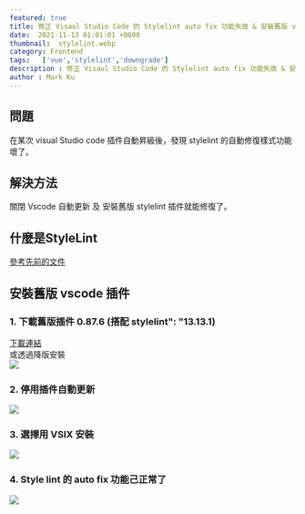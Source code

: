 ```yaml
---
featured: true
title: 修正 Visaul Studio Code 的 Stylelint auto fix 功能失效 & 安裝舊版 vscode 插件
date:  2021-11-13 01:01:01 +0800
thumbnail:  stylelint.webp
category: Frontend
tags:   ['vue','stylelint','downgrade']
description : 修正 Visaul Studio Code 的 Stylelint auto fix 功能失效 & 安裝舊版 vscode 插件
author : Mark Ku
---
```


## 問題
在某次 visual Studio code 插件自動昇級後，發現 stylelint 的自動修復樣式功能壞了。

## 解決方法
關閉 Vscode 自動更新 及 安裝舊版 stylelint 插件就能修復了。

## 什麼是StyleLint  
[參考先前的文件](https://blog.markkulab.net/2021/09/14/stylelint/)  

## 安裝舊版 vscode 插件

### 1. 下載舊版插件 0.87.6 (搭配 stylelint": "13.13.1)
[下載連結](https://www.vsixhub.com/go.php?post_id=73333&s=private&link=https%3A%2F%2Ff2.vsixhub.com%2Ffile.php%3Fpost_id%3D73333%26app_id%3Dec35b5a3-9802-4c68-b5ff-e85f19ec0977%26version%3D0.87.6%26ext_name%3Dvscode-stylelint)  
或透過降版安裝  
![](https://i.imgur.com/T7Ykh3m.png)

### 2. 停用插件自動更新
![](https://i.imgur.com/UWAPoML.png)

### 3. 選擇用 VSIX 安裝
![](https://i.imgur.com/Fv449pN.png)

### 4. Style lint 的 auto fix 功能己正常了
![](https://i.imgur.com/iNgZqot.png)